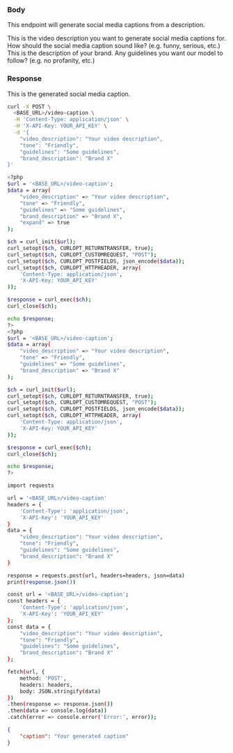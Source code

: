 

### Body

This endpoint will generate social media captions from a description.

<ParamField body="video_description" type="string">
    This is the video description you want to generate social media captions for.
</ParamField>


<ParamField body="tone" type="string">
    How should the social media caption sound like? (e.g. funny, serious, etc.)
</ParamField>

<ParamField body="brand_description" type="string">
    This is the description of your brand.
</ParamField>

<ParamField body="guildelines" type="string">
    Any guidelines you want our model to follow? (e.g. no profanity, etc.)
</ParamField>


### Response

<ResponseField name="caption" type="string">
    This is the generated social media caption.
</ResponseField>

<RequestExample>

```bash cURL
curl -X POST \
  <BASE_URL>/video-caption \
  -H 'Content-Type: application/json' \
  -H 'X-API-Key: YOUR_API_KEY' \
  -d '{
    "video_description": "Your video description",
    "tone": "Friendly",
    "guidelines": "Some guidelines",
    "brand_description": "Brand X"
}'


```

```bash PHP
<?php
$url = '<BASE_URL>/video-caption';
$data = array(
    "video_description" => "Your video description",
    "tone" => "Friendly",
    "guidelines" => "Some guidelines",
    "brand_description" => "Brand X",
    "expand" => true
);

$ch = curl_init($url);
curl_setopt($ch, CURLOPT_RETURNTRANSFER, true);
curl_setopt($ch, CURLOPT_CUSTOMREQUEST, "POST");
curl_setopt($ch, CURLOPT_POSTFIELDS, json_encode($data));
curl_setopt($ch, CURLOPT_HTTPHEADER, array(
    'Content-Type: application/json',
    'X-API-Key: YOUR_API_KEY'
));

$response = curl_exec($ch);
curl_close($ch);

echo $response;
?>
<?php
$url = '<BASE_URL>/video-caption';
$data = array(
    "video_description" => "Your video description",
    "tone" => "Friendly",
    "guidelines" => "Some guidelines",
    "brand_description" => "Brand X"
);

$ch = curl_init($url);
curl_setopt($ch, CURLOPT_RETURNTRANSFER, true);
curl_setopt($ch, CURLOPT_CUSTOMREQUEST, "POST");
curl_setopt($ch, CURLOPT_POSTFIELDS, json_encode($data));
curl_setopt($ch, CURLOPT_HTTPHEADER, array(
    'Content-Type: application/json',
    'X-API-Key: YOUR_API_KEY'
));

$response = curl_exec($ch);
curl_close($ch);

echo $response;
?>

```

```bash Python
import requests

url = '<BASE_URL>/video-caption'
headers = {
    'Content-Type': 'application/json',
    'X-API-Key': 'YOUR_API_KEY'
}
data = {
    "video_description": "Your video description",
    "tone": "Friendly",
    "guidelines": "Some guidelines",
    "brand_description": "Brand X"
}

response = requests.post(url, headers=headers, json=data)
print(response.json())

```

```bash JavaScript
const url = '<BASE_URL>/video-caption';
const headers = {
    'Content-Type': 'application/json',
    'X-API-Key': 'YOUR_API_KEY'
};
const data = {
    "video_description": "Your video description",
    "tone": "Friendly",
    "guidelines": "Some guidelines",
    "brand_description": "Brand X"
};

fetch(url, {
    method: 'POST',
    headers: headers,
    body: JSON.stringify(data)
})
.then(response => response.json())
.then(data => console.log(data))
.catch(error => console.error('Error:', error));


```

</RequestExample>

<ResponseExample>

```json Response
{
    "caption": "Your generated caption"
}
```

</ResponseExample>


&nbsp;
#
&nbsp;
#
&nbsp;